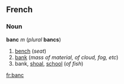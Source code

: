 ==French==
===Noun===
'''banc''' ''m'' (''plural'' '''bancs''')

#[[bench]] (''seat'')
#[[bank]] (''mass of material, of cloud, fog, etc'')
#bank, [[shoal]], [[school]] (''of fish'')

[[fr:banc]]